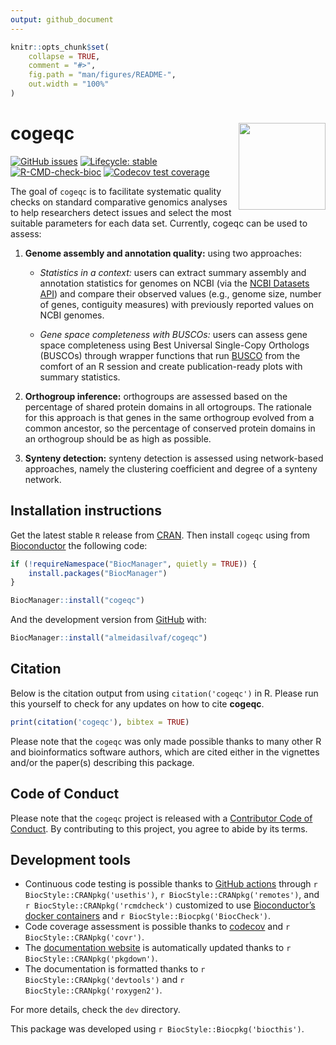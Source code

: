 ```yaml
---
output: github_document
---
```


<!-- README.md is generated from README.Rmd. Please edit that file -->

```r
knitr::opts_chunk$set(
    collapse = TRUE,
    comment = "#>",
    fig.path = "man/figures/README-",
    out.width = "100%"
)
```

# cogeqc <img src='man/figures/logo.png' align="right" height="139" />

<!-- badges: start -->
[![GitHub issues](https://img.shields.io/github/issues/almeidasilvaf/cogeqc)](https://github.com/almeidasilvaf/cogeqc/issues)
[![Lifecycle: stable](https://img.shields.io/badge/lifecycle-stable-brightgreen.svg)](https://lifecycle.r-lib.org/articles/stages.html#stable)
[![R-CMD-check-bioc](https://github.com/almeidasilvaf/cogeqc/workflows/R-CMD-check-bioc/badge.svg)](https://github.com/almeidasilvaf/cogeqc/actions)
[![Codecov test coverage](https://codecov.io/gh/almeidasilvaf/cogeqc/branch/master/graph/badge.svg)](https://codecov.io/gh/almeidasilvaf/cogeqc?branch=master)
<!-- badges: end -->

The goal of `cogeqc` is to facilitate systematic quality checks on standard comparative genomics analyses to help researchers detect issues and select the most suitable parameters for each data set. Currently, cogeqc can be used to assess:

1. **Genome assembly and annotation quality:** using two approaches:
    
    - *Statistics in a context:* users can 
    extract summary assembly and annotation statistics for genomes on NCBI 
    (via the [NCBI Datasets API](https://www.ncbi.nlm.nih.gov/datasets/)) and
    compare their observed values (e.g., genome size, number of genes, 
    contiguity measures) with previously reported values on NCBI genomes.
    
    - *Gene space completeness with BUSCOs:* users can assess gene space 
    completeness using Best Universal Single-Copy Orthologs (BUSCOs) through
    wrapper functions that run [BUSCO](https://doi.org/10.1093/bioinformatics/btv351) 
    from the comfort of an R session and create publication-ready plots 
    with summary statistics.
    
2. **Orthogroup inference:** orthogroups are assessed based on the percentage of shared protein domains in all ortogroups. The rationale for this approach is that genes in the same orthogroup evolved from a common ancestor, so the percentage of conserved protein domains in an orthogroup should be as high as possible.
3. **Synteny detection:** synteny detection is assessed using network-based approaches, namely the clustering coefficient and degree of a synteny network.


## Installation instructions

Get the latest stable `R` release from [CRAN](http://cran.r-project.org/). Then install `cogeqc` using from [Bioconductor](http://bioconductor.org/) the following code:

```r
if (!requireNamespace("BiocManager", quietly = TRUE)) {
    install.packages("BiocManager")
}

BiocManager::install("cogeqc")
```

And the development version from [GitHub](https://github.com/almeidasilvaf/cogeqc) with:

```r
BiocManager::install("almeidasilvaf/cogeqc")
```

## Citation

Below is the citation output from using `citation('cogeqc')` in R. Please
run this yourself to check for any updates on how to cite __cogeqc__.

```r
print(citation('cogeqc'), bibtex = TRUE)
```

Please note that the `cogeqc` was only made possible thanks to many other R and bioinformatics software authors, which are cited either in the vignettes and/or the paper(s) describing this package.

## Code of Conduct

Please note that the `cogeqc` project is released with a [Contributor Code of Conduct](http://bioconductor.org/about/code-of-conduct/). By contributing to this project, you agree to abide by its terms.

## Development tools

* Continuous code testing is possible thanks to [GitHub actions](https://www.tidyverse.org/blog/2020/04/usethis-1-6-0/)  through `r BiocStyle::CRANpkg('usethis')`, `r BiocStyle::CRANpkg('remotes')`, and `r BiocStyle::CRANpkg('rcmdcheck')` customized to use [Bioconductor's docker containers](https://www.bioconductor.org/help/docker/) and `r BiocStyle::Biocpkg('BiocCheck')`.
* Code coverage assessment is possible thanks to [codecov](https://codecov.io/gh) and `r BiocStyle::CRANpkg('covr')`.
* The [documentation website](http://almeidasilvaf.github.io/cogeqc) is automatically updated thanks to `r BiocStyle::CRANpkg('pkgdown')`.
* The documentation is formatted thanks to `r BiocStyle::CRANpkg('devtools')` and `r BiocStyle::CRANpkg('roxygen2')`.

For more details, check the `dev` directory.

This package was developed using `r BiocStyle::Biocpkg('biocthis')`.

